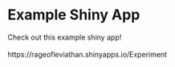 # Example Shiny App
Check out this example shiny app! \
\
https://rageofleviathan.shinyapps.io/Experiment\
\
